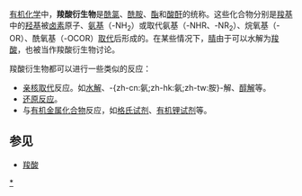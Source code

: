 {{NoteTA|G1=Science}}
[[有机化学|有机化学]]中，'''羧酸衍生物'''是[[酰氯|酰氯]]、[[酰胺|酰胺]]、[[酯|酯]]和[[酸酐|酸酐]]的统称。这些化合物分别是[[羧基|羧基]]中的[[羟基|羟基]]被[[卤素|卤素]]原子、[[氨基|氨基]]（-NH<sub>2</sub>）或取代氨基（-NHR、-NR<sub>2</sub>）、烷氧基（-OR）、酰氧基（-OCOR）[[取代反应|取代]]后形成的。在某些情况下，[[腈|腈]]由于可以水解为[[羧酸|羧酸]]，也被当作羧酸衍生物讨论。

羧酸衍生物都可以进行一些类似的反应：
*[[亲核取代|亲核取代]]反应。如[[水解反应|水解]]、-{zh-cn:氨;zh-hk:氨;zh-tw:胺}-解、[[醇解反应|醇解]]等。
*[[还原反应|还原反应]]。
*与[[有机金属化合物|有机金属化合物]]反应，如[[格氏试剂|格氏试剂]]、[[有机锂试剂|有机锂试剂]]等。

==参见==
*[[羧酸|羧酸]]
[[Category:羧酸衍生物|*]]